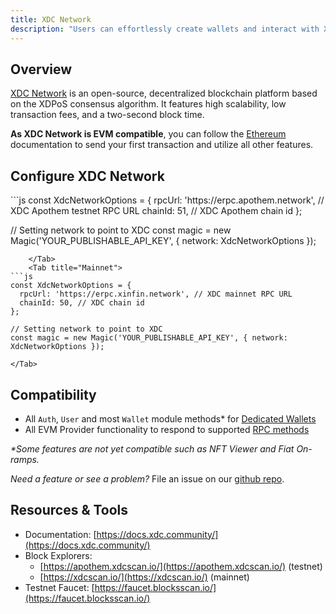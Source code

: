 ---
title: XDC Network
description: "Users can effortlessly create wallets and interact with XDC using the Magic SDK."
---

## Overview

[XDC Network](https://xdc.community/) is an open-source, decentralized blockchain platform based on the XDPoS consensus algorithm. It features high scalability, low transaction fees, and a two-second block time.

**As XDC Network is EVM compatible**, you can follow the [Ethereum](/docs/blockchains/featured-chains/ethereum/javascript) documentation to send your first transaction and utilize all other features.

## Configure XDC Network

<Tabs>
    <Tab title="Testnet">
```js
const XdcNetworkOptions = {
  rpcUrl: 'https://erpc.apothem.network', // XDC Apothem testnet RPC URL
  chainId: 51, // XDC Apothem chain id
};

// Setting network to point to XDC
const magic = new Magic('YOUR_PUBLISHABLE_API_KEY', { network: XdcNetworkOptions });

```
    </Tab>
    <Tab title="Mainnet">
```js
const XdcNetworkOptions = {
  rpcUrl: 'https://erpc.xinfin.network', // XDC mainnet RPC URL
  chainId: 50, // XDC chain id
};

// Setting network to point to XDC
const magic = new Magic('YOUR_PUBLISHABLE_API_KEY', { network: XdcNetworkOptions });
```
    </Tab>
</Tabs>


## Compatibility

* All `Auth`, `User` and most `Wallet` module methods* for [Dedicated Wallets](/docs/wallets/wallet-types#dedicated-wallet-white-labeled-wallets)
* All EVM Provider functionality to respond to supported [RPC methods](/docs/api/client-side-sdks/web#evm-rpc-methods)

_*Some features are not yet compatible such as NFT Viewer and Fiat On-ramps._

_Need a feature or see a problem?_ File an issue on our [github repo](https://github.com/magiclabs/magic-js).

## Resources & Tools

* Documentation: [https://docs.xdc.community/](https://docs.xdc.community/)
* Block Explorers:
    * [https://apothem.xdcscan.io/](https://apothem.xdcscan.io/) (testnet)
    * [https://xdcscan.io/](https://xdcscan.io/) (mainnet)
* Testnet Faucet: [https://faucet.blocksscan.io/](https://faucet.blocksscan.io/)
